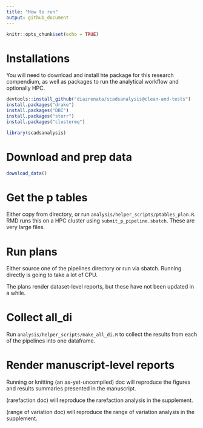 ```yaml
---
title: "How to run"
output: github_document
---
```


```r
knitr::opts_chunk$set(echo = TRUE)
```

# Installations

You will need to download and install hte package for this research compendium, as well as packages to run the analytical workflow and optionally HPC. 

```r
devtools::install_github("diazrenata/scadsanalysis@clean-and-tests")
install.packages("drake")
install.packages("DBI")
install.packages("storr")
install.packages("clustermq")

```

```r
library(scadsanalysis)

```

# Download and prep data

```r
download_data()
```

# Get the p tables

Either copy from directory, or run `analysis/helper_scripts/ptables_plan.R`. RMD runs this on a HPC cluster using `submit_p_pipeline.sbatch`. These are very large files.

# Run plans

Either source one of the pipelines directory or run via sbatch. Running directly is going to take a lot of CPU.

The plans render dataset-level reports, but these have not been updated in a while.

# Collect all_di

Run `analysis/helper_scripts/make_all_di.R` to collect the results from each of the pipelines into one dataframe.

# Render manuscript-level reports

Running or knitting (an as-yet-uncompiled) doc will reproduce the figures and results summaries presented in the manuscript.

(rarefaction doc) will reproduce the rarefaction analysis in the supplement.

(range of variation doc) will reproduce the range of variation analysis in the supplement. 
